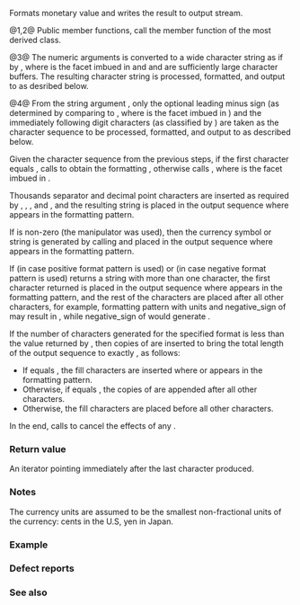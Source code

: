 {{cpp/locale/money_put/title|put, do_put}}
{{cpp/locale/money_put/navbar}}
{{dcl begin}}
{{dcl header|locale}}
{{dcl|num=1|1=
public:
iter_type put( iter_type out, bool intl, std::ios_base&amp; f,
               char_type fill, long double quant ) const;}}
{{dcl|num=2|1=
iter_type put( iter_type out, bool intl, std::ios_base&amp; f,
               char_type fill, const string_type&amp; quant ) const;}}
{{dcl|num=3|1=
protected:
virtual iter_type do_put( iter_type out, bool intl, std::ios_base&amp; str,
                          char_type fill, long double units ) const;}}
{{dcl|num=4|1=
virtual iter_type do_put( iter_type out, bool intl, std::ios_base&amp; str,
                          char_type fill, const string_type&amp; digits ) const;
}}
{{dcl end}}

Formats monetary value and writes the result to output stream.

@1,2@ Public member functions, call the member function {{tt|do_put}} of the most derived class.

@3@ The numeric arguments {{c|units}} is converted to a wide character string as if by
{{c|ct.widen(buf1, buf1 + std::sprintf(buf1, "%.0Lf", units), buf2)}}, where {{c|ct}} is the {{lc|std::ctype}} facet imbued in {{c|str.getloc()}} and {{c|buf1}} and {{c|buf2}} are sufficiently large character buffers. The resulting character string {{c|buf2}} is processed, formatted, and output to {{c|out}} as desribed below.

@4@ From the string argument {{c|digits}}, only the optional leading minus sign (as determined by comparing to {{c|ct.widen('-')}}, where {{c|ct}} is the {{lc|std::ctype}} facet imbued in {{c|str.getloc()}}) and the immediately following digit characters (as classified by {{c|ct}}) are taken as the character sequence to be processed, formatted, and output to {{c|out}} as described below.

Given the character sequence from the previous steps, if the first character equals {{c|ct.widen('-')}}, calls {{c|mp.neg_format()}} to obtain the formatting {{lc|pattern}}, otherwise calls {{c|mp.pos_format()}}, where {{c|mp}} is the {{c/core|std::moneypunct&lt;CharT, intl&gt;}} facet imbued in {{c|str.getloc()}}.

Thousands separator and decimal point characters are inserted as required by {{c|mp.grouping()}}, {{c|mp.frac_digits()}}, {{c|mp.decimal_point()}}, and {{c|mp.thousands_sep()}}, and the resulting string is placed in the output sequence where {{lc|value}} appears in the formatting pattern.

If {{c|str.flags() &amp; str.showbase}} is non-zero (the {{lc|std::showbase}} manipulator was used), then the currency symbol or string is generated by calling {{c|mp.curr_symbol()}} and placed in the output sequence where {{lc|symbol}} appears in the formatting pattern.

If {{c|mp.positive_sign()}} (in case positive format pattern is used) or {{c|mp.negative_sign()}} (in case negative format pattern is used) returns a string with more than one character, the first character returned is placed in the output sequence where {{lc|sign}} appears in the formatting pattern, and the rest of the characters are placed after all other characters, for example, formatting pattern {{c|{sign, value, space, symbol} }} with units {{c|123}} and negative_sign of {{c|"-"}} may result in {{c|"-1.23 €"}}, while negative_sign of {{c|"()"}} would generate {{c|"(1.23 €)"}}.

If the number of characters generated for the specified format is less than the value returned by {{c|str.width()}}, then copies of {{c|fill}} are inserted to bring the total length of the output sequence to exactly {{c|str.width()}}, as follows:
* If {{c|str.flags() &amp; str.adjustfield}} equals {{c|str.internal}}, the fill characters are inserted where {{tt|none}} or {{tt|space}} appears in the formatting pattern.
* Otherwise, if {{c|str.flags() &amp; str.adjustfield}} equals {{c|str.left}}, the copies of {{c|fill}} are appended after all other characters.
* Otherwise, the fill characters are placed before all other characters.

In the end, calls {{c|str.width(0)}} to cancel the effects of any {{lc|std::setw}}.

===Return value===
An iterator pointing immediately after the last character produced.

===Notes===
The currency units are assumed to be the smallest non-fractional units of the currency: cents in the U.S, yen in Japan.

===Example===
{{example
|code=
#include &lt;iomanip&gt;
#include &lt;iostream&gt;
#include &lt;locale&gt;

struct my_punct : std::moneypunct_byname&lt;char, false&gt;
{
    my_punct(const char* name) : moneypunct_byname(name) {}
    string_type do_negative_sign() const { return "()"; }
};

int main()
{
    std::locale loc("ru_RU.utf8");
    std::cout.imbue(loc);
    long double units = -123.45;
    std::cout &lt;&lt; "In Russian locale, " &lt;&lt; units &lt;&lt; " prints as " &lt;&lt; std::showbase;
    
    // note, the following is equivalent to simply std::put_money(units)
    std::use_facet&lt;std::money_put&lt;char&gt;&gt;(loc).put(
        {std::cout}, false, std::cout, std::cout.fill(), units);
    std::cout &lt;&lt; '\n';
    
    std::cout.imbue(std::locale(std::cout.getloc(), new my_punct("ru_RU.utf8")));
    std::cout &lt;&lt; "With negative_sign set to \"()\", it prints as ";
    std::use_facet&lt;std::money_put&lt;char&gt;&gt;(loc).put(
        {std::cout}, false, std::cout, std::cout.fill(), units);
    std::cout &lt;&lt; '\n';
}
|output=
In Russian locale, -123,45 prints as -1.23 руб
With negative_sign set to "()", it prints as (1.23 руб)
}}

===Defect reports===
{{dr list begin}}
{{dr list item|wg=lwg|dr=328|std=C++98|before=the format string used for {{lc|std::sprintf}} was {{c|"%.01f"}}|after=corrected to {{c|"%.0Lf"}}}}
{{dr list end}}

===See also===
{{dsc begin}}
{{dsc inc|cpp/locale/dsc moneypunct}}
{{dsc inc|cpp/locale/dsc money_get}}
{{dsc inc|cpp/io/manip/dsc put_money}}
{{dsc end}}

{{langlinks|de|es|fr|it|ja|pt|ru|zh}}